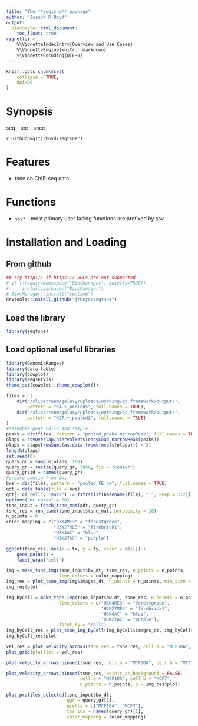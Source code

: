 ```yaml
---
title: "The **seqtsne** package"
author: "Joseph R Boyd"
output:
  BiocStyle::html_document:
    toc_float: true
vignette: >
    %\VignetteIndexEntry{Overview and Use Cases}
    %\VignetteEngine{knitr::rmarkdown}
    %\VignetteEncoding{UTF-8}
---
```


<style type = "text/css"> em { font-weight: bold; } </style>

```r
knitr::opts_chunk$set(
    collapse = TRUE,
    dpi=60
)
```

# Synopsis
seq - tee - snee

`r Githubpkg("jrboyd/seqtsne")` 

# Features

* tsne on ChIP-seq data

# Functions

* `ssv*` - most primary user facing functions are prefixed by ssv



# Installation and Loading

## From github

```r
## try http:// if https:// URLs are not supported
# if (!requireNamespace("BiocManager", quietly=TRUE))
#     install.packages("BiocManager")
# BiocManager::install("seqtsne")
devtools::install_github("jrboyd/seqtsne")
```

## Load the library
```r
library(seqtsne)
```

## Load optional useful libraries
```r
library(GenomicRanges)
library(data.table)
library(cowplot)
library(seqsetvis)
theme_set(cowplot::theme_cowplot())
```

```r
files = c(
    dir("/slipstream/galaxy/uploads/working/qc_framework/output/", 
        pattern = "K4.+_pooled$", full.names = TRUE),
    dir("/slipstream/galaxy/uploads/working/qc_framework/output/", 
        pattern = "K27.+_pooled$", full.names = TRUE)
)
#assemble peak calls and sample
peaks = dir(files, pattern = "pooled_peaks.narrowPeak", full.names = TRUE)
olaps = ssvOverlapIntervalSets(easyLoad_narrowPeak(peaks))
olaps = olaps[rowSums(as.data.frame(mcols(olaps))) > 3] 
length(olaps)
set.seed(0)
query_gr = sample(olaps, 100)
query_gr = resize(query_gr, 5000, fix = "center")
query_gr$id = names(query_gr)
#create config from bws
bws = dir(files, pattern = "pooled_FE.bw", full.names = TRUE)
qdt = data.table(file = bws)
qdt[, c("cell", "mark") := tstrsplit(basename(file), "_", keep = 1:2)]
options("mc.cores" = 20)
tsne_input = fetch_tsne_mat(qdt, query_gr)
tsne_res = run_tsne(tsne_input$tsne_mat, perplexity = 10)
n_points = 6
color_mapping = c("H3K4ME3" = "forestgreen",
                  "H3K27ME3" = "firebrick1", 
                  "H3K4AC" = "blue", 
                  "H3K27AC" = "purple")
```

```r
ggplot(tsne_res, aes(x = tx, y = ty, color = cell)) + 
    geom_point() +
    facet_wrap("cell")
```

```r
img = make_tsne_img(tsne_input$bw_dt, tsne_res, n_points = n_points, 
                    line_colors = color_mapping)
img_res = plot_tsne_img(img$images_dt, n_points = n_points, min_size = 0)
img_res$plot
```

```r
img_byCell = make_tsne_img(tsne_input$bw_dt, tsne_res, n_points = n_points, 
                    line_colors = c("H3K4ME3" = "forestgreen",
                                    "H3K27ME3" = "firebrick1", 
                                    "H3K4AC" = "blue", 
                                    "H3K27AC" = "purple"), 
                    facet_by = "cell")
img_byCell_res = plot_tsne_img_byCell(img_byCell$images_dt, img_byCell$tsne_dt, n_points = n_points)
img_byCell_res$plot

```

```r
vel_res = plot_velocity_arrows(tsne_res = tsne_res, cell_a = "MCF10A", cell_b = "MCF7")
plot_grid(plotlist = vel_res)
```

```r
plot_velocity_arrows_binned(tsne_res, cell_a = "MCF10A", cell_b = "MCF7", n_points = n_points)
```

```r
plot_velocity_arrows_binned(tsne_res, points_as_background = FALSE,
                            cell_a = "MCF10A", cell_b = "MCF7", 
                            n_points = n_points, p = img_res$plot)
```

```r
plot_profiles_selected(tsne_input$bw_dt, 
                       qgr = query_gr[1], 
                       qcells = c("MCF10A", "MCF7"), 
                       tss_ids = names(query_gr)[1], 
                       color_mapping = color_mapping)
```


